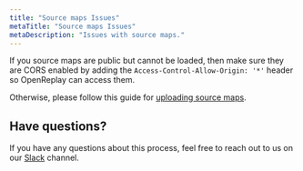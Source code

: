 ```yaml
---
title: "Source maps Issues"
metaTitle: "Source maps Issues"
metaDescription: "Issues with source maps."
---
```


If you source maps are public but cannot be loaded, then make sure they are CORS enabled by adding the `Access-Control-Allow-Origin: '*'` header so OpenReplay can access them.

Otherwise, please follow this guide for [uploading source maps](/installation/upload-sourcemaps).

## Have questions?
If you have any questions about this process, feel free to reach out to us on our [Slack](https://slack.openreplay.com) channel.